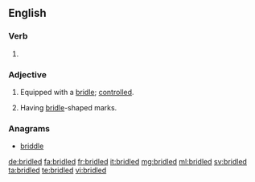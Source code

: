 ==English==

===Verb===
{{head|en|verb form}}

# {{en-past of|bridle}}

===Adjective===
{{en-adj}}

# Equipped with a [[bridle]]; [[controlled]].
# {{context|chiefly|_|ornithology|lang=en}} Having [[bridle]]-shaped marks.

===Anagrams===
* [[briddle#English|briddle]]

[[de:bridled]]
[[fa:bridled]]
[[fr:bridled]]
[[it:bridled]]
[[mg:bridled]]
[[ml:bridled]]
[[sv:bridled]]
[[ta:bridled]]
[[te:bridled]]
[[vi:bridled]]